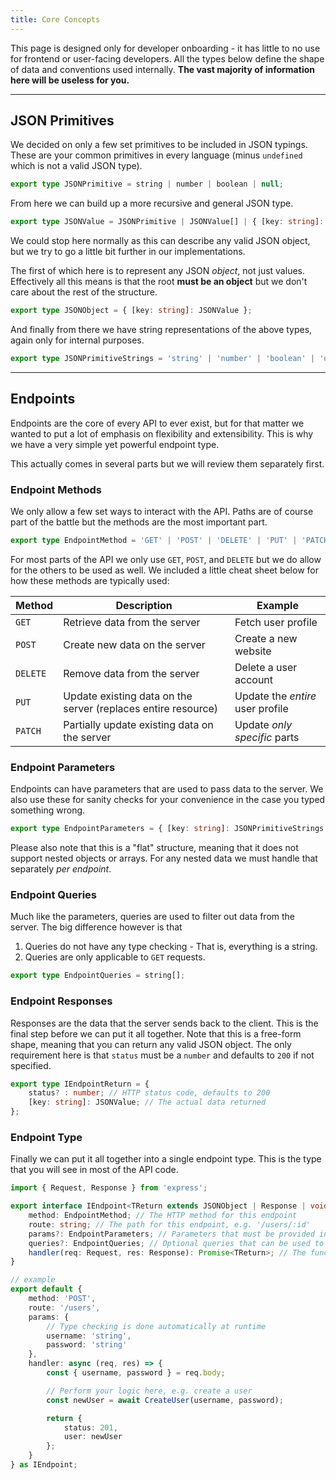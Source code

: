 ```yaml
---
title: Core Concepts
---
```


This page is designed only for developer onboarding - it has little to no use for frontend or user-facing developers.
All the types below define the shape of data and conventions used internally.
**The vast majority of information here will be useless for you.**

---

## JSON Primitives
We decided on only a few set primitives to be included in JSON typings.
These are your common primitives in every language (minus `undefined` which is not a valid JSON type).
```ts
export type JSONPrimitive = string | number | boolean | null;
```

From here we can build up a more recursive and general JSON type.
```ts
export type JSONValue = JSONPrimitive | JSONValue[] | { [key: string]: JSONValue };
```

We could stop here normally as this can describe any valid JSON object, but we try to go a little bit further in our implementations.

The first of which here is to represent any JSON *object*, not just values.
Effectively all this means is that the root **must be an object** but we don't care about the rest of the structure.
```ts
export type JSONObject = { [key: string]: JSONValue };
```
And finally from there we have string representations of the above types, again only for internal purposes.
```ts
export type JSONPrimitiveStrings = 'string' | 'number' | 'boolean' | 'object' | 'array' | 'null';
```

---

## Endpoints
Endpoints are the core of every API to ever exist, but for that matter we wanted to put a lot of emphasis on flexibility and extensibility.
This is why we have a very simple yet powerful endpoint type.

This actually comes in several parts but we will review them separately first.

### Endpoint Methods
We only allow a few set ways to interact with the API.
Paths are of course part of the battle but the methods are the most important part.
```ts
export type EndpointMethod = 'GET' | 'POST' | 'DELETE' | 'PUT' | 'PATCH';
```
For most parts of the API we only use `GET`, `POST`, and `DELETE` but we do allow for the others to be used as well.
We included a little cheat sheet below for how these methods are typically used:

| Method   | Description                                                   | Example                           |
|----------|---------------------------------------------------------------|-----------------------------------|
| `GET`    | Retrieve data from the server                                 | Fetch user profile                |
| `POST`   | Create new data on the server                                 | Create a new website              |
| `DELETE` | Remove data from the server                                   | Delete a user account             |
| `PUT`    | Update existing data on the server (replaces entire resource) | Update the *entire* user profile  |
| `PATCH`  | Partially update existing data on the server                  | Update *only specific* parts      |

### Endpoint Parameters
Endpoints can have parameters that are used to pass data to the server.
We also use these for sanity checks for your convenience in the case you typed something wrong.
```ts
export type EndpointParameters = { [key: string]: JSONPrimitiveStrings };
```
Please also note that this is a "flat" structure, meaning that it does not support nested objects or arrays.
For any nested data we must handle that separately *per endpoint*.

### Endpoint Queries
Much like the parameters, queries are used to filter out data from the server.
The big difference however is that
1) Queries do not have any type checking - That is, everything is a string.
2) Queries are only applicable to `GET` requests.
```ts
export type EndpointQueries = string[];
```

### Endpoint Responses
Responses are the data that the server sends back to the client.
This is the final step before we can put it all together.
Note that this is a free-form shape, meaning that you can return any valid JSON object.
The only requirement here is that `status` must be a `number` and defaults to `200` if not specified.
```ts
export type IEndpointReturn = {
	status? : number; // HTTP status code, defaults to 200
	[key: string]: JSONValue; // The actual data returned
};
```

### Endpoint Type
Finally we can put it all together into a single endpoint type.
This is the type that you will see in most of the API code.
```ts
import { Request, Response } from 'express';

export interface IEndpoint<TReturn extends JSONObject | Response | void = IEndpointReturn> {
	method: EndpointMethod; // The HTTP method for this endpoint
	route: string; // The path for this endpoint, e.g. '/users/:id'
	params?: EndpointParameters; // Parameters that must be provided in the request
	queries?: EndpointQueries; // Optional queries that can be used to filter data
	handler(req: Request, res: Response): Promise<TReturn>; // The function that handles the request
}

// example
export default {
	method: 'POST',
	route: '/users',
	params: {
		// Type checking is done automatically at runtime
		username: 'string',
		password: 'string'
	},
	handler: async (req, res) => {
		const { username, password } = req.body;

		// Perform your logic here, e.g. create a user
		const newUser = await CreateUser(username, password);

		return {
			status: 201,
			user: newUser
		};
	}
} as IEndpoint;

```